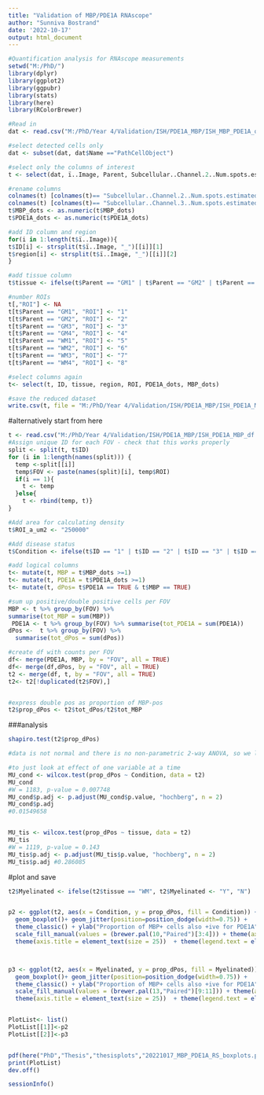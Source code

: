 ---
title: "Validation of MBP/PDE1A RNAscope"
author: "Sunniva Bostrand"
date: '2022-10-17'
output: html_document
---

```{r}
#Quantification analysis for RNAscope measurements 
setwd("M:/PhD/")
library(dplyr)
library(ggplot2)
library(ggpubr)
library(stats)
library(here)
library(RColorBrewer)
```

```{r}
#Read in
dat <- read.csv("M:/PhD/Year 4/Validation/ISH/PDE1A_MBP/ISH_MBP_PDE1A_quant.csv")

#select detected cells only
dat <- subset(dat, dat$Name =="PathCellObject")

#select only the columns of interest
t <- select(dat, ï..Image, Parent, Subcellular..Channel.2..Num.spots.estimated, Subcellular..Channel.3..Num.spots.estimated )

#rename columns
colnames(t) [colnames(t)== "Subcellular..Channel.2..Num.spots.estimated"] <- "PDE1A_dots"
colnames(t) [colnames(t)== "Subcellular..Channel.3..Num.spots.estimated"] <- "MBP_dots"
t$MBP_dots <- as.numeric(t$MBP_dots)
t$PDE1A_dots <- as.numeric(t$PDE1A_dots)

#add ID column and region
for(i in 1:length(t$ï..Image)){
t$ID[i] <- strsplit(t$ï..Image, "_")[[i]][1]
t$region[i] <- strsplit(t$ï..Image, "_")[[i]][2]
}

#add tissue column
t$tissue <- ifelse(t$Parent == "GM1" | t$Parent == "GM2" | t$Parent == "GM3"| t$Parent == "GM4", "GM", "WM")

#number ROIs
t[,"ROI"] <- NA
t[t$Parent == "GM1", "ROI"] <- "1"
t[t$Parent == "GM2", "ROI"] <- "2"
t[t$Parent == "GM3", "ROI"] <- "3"
t[t$Parent == "GM4", "ROI"] <- "4"
t[t$Parent == "WM1", "ROI"] <- "5"
t[t$Parent == "WM2", "ROI"] <- "6"
t[t$Parent == "WM3", "ROI"] <- "7"
t[t$Parent == "WM4", "ROI"] <- "8"

#select columns again
t<- select(t, ID, tissue, region, ROI, PDE1A_dots, MBP_dots)

#save the reduced dataset
write.csv(t, file = "M:/PhD/Year 4/Validation/ISH/PDE1A_MBP/ISH_PDE1A_MBP_df.csv")
```


#alternatively start from here
```{r}
t <- read.csv("M:/PhD/Year 4/Validation/ISH/PDE1A_MBP/ISH_PDE1A_MBP_df.csv")
#Assign unique ID for each FOV - check that this works properly 
split <- split(t, t$ID)
for (i in 1:length(names(split))) {
  temp <-split[[i]]
  temp$FOV <- paste(names(split)[i], temp$ROI)
  if(i == 1){
    t <- temp
  }else{
    t <- rbind(temp, t)}
}

#Add area for calculating density
t$ROI_a_um2 <- "250000"

#Add disease status
t$Condition <- ifelse(t$ID == "1" | t$ID == "2" | t$ID == "3" | t$ID == "4" |t$ID == "7" |t$ID == "8" | t$ID == "13",  "HD", "Ctrl")

#add logical columns 
t<- mutate(t, MBP = t$MBP_dots >=1)
t<- mutate(t, PDE1A = t$PDE1A_dots >=1)
t<- mutate(t, dPos= t$PDE1A == TRUE & t$MBP == TRUE)

#sum up positive/double positive cells per FOV
MBP <- t %>% group_by(FOV) %>%
summarise(tot_MBP = sum(MBP)) 
 PDE1A <- t %>% group_by(FOV) %>% summarise(tot_PDE1A = sum(PDE1A)) 
dPos <-  t %>% group_by(FOV) %>%
  summarise(tot_dPos = sum(dPos)) 

#create df with counts per FOV
df<- merge(PDE1A, MBP, by = "FOV", all = TRUE)        
df<- merge(df,dPos, by = "FOV", all = TRUE) 
t2 <- merge(df, t, by = "FOV", all = TRUE)
t2<- t2[!duplicated(t2$FOV),]


#express double pos as proportion of MBP-pos
t2$prop_dPos <- t2$tot_dPos/t2$tot_MBP
```


###analysis
```{r}
shapiro.test(t2$prop_dPos) 

#data is not normal and there is no non-parametric 2-way ANOVA, so we look separately at our two variables and use FDR correction

#to just look at effect of one variable at a time
MU_cond <- wilcox.test(prop_dPos ~ Condition, data = t2)
MU_cond
#W = 1183, p-value = 0.007748
MU_cond$p.adj <- p.adjust(MU_cond$p.value, "hochberg", n = 2)
MU_cond$p.adj
#0.01549658


MU_tis <- wilcox.test(prop_dPos ~ tissue, data = t2)
MU_tis
#W = 1119, p-value = 0.143
MU_tis$p.adj <- p.adjust(MU_tis$p.value, "hochberg", n = 2)
MU_tis$p.adj #0.286085

```

#plot and save
```{r}

t2$Myelinated <- ifelse(t2$tissue == "WM", t2$Myelinated <- "Y", "N")


p2 <- ggplot(t2, aes(x = Condition, y = prop_dPos, fill = Condition)) +
  geom_boxplot()+ geom_jitter(position=position_dodge(width=0.75)) +
  theme_classic() + ylab("Proportion of MBP+ cells also +ive for PDE1A") + xlab("Condition") + 
  scale_fill_manual(values = (brewer.pal(10,"Paired")[3:4])) + theme(axis.text = element_text(size = 20))  +
  theme(axis.title = element_text(size = 25))  + theme(legend.text = element_text(size = 20))  + theme(legend.title = element_text(size = 20)) + ylim(0,1)



p3 <- ggplot(t2, aes(x = Myelinated, y = prop_dPos, fill = Myelinated)) +
  geom_boxplot()+ geom_jitter(position=position_dodge(width=0.75)) +
  theme_classic() + ylab("Proportion of MBP+ cells also +ive for PDE1A") + xlab("Myelinated") + 
  scale_fill_manual(values = (brewer.pal(13,"Paired")[9:11])) + theme(axis.text = element_text(size = 20))  +
  theme(axis.title = element_text(size = 25))  + theme(legend.text = element_text(size = 20))  + theme(legend.title = element_text(size = 20)) + ylim(0,1)


PlotList<- list()
PlotList[[1]]<-p2
PlotList[[2]]<-p3


pdf(here("PhD","Thesis","thesisplots","20221017_MBP_PDE1A_RS_boxplots.pdf"), width = 7, height = 9)
print(PlotList)
dev.off()

```

```{r}
sessionInfo()
```
